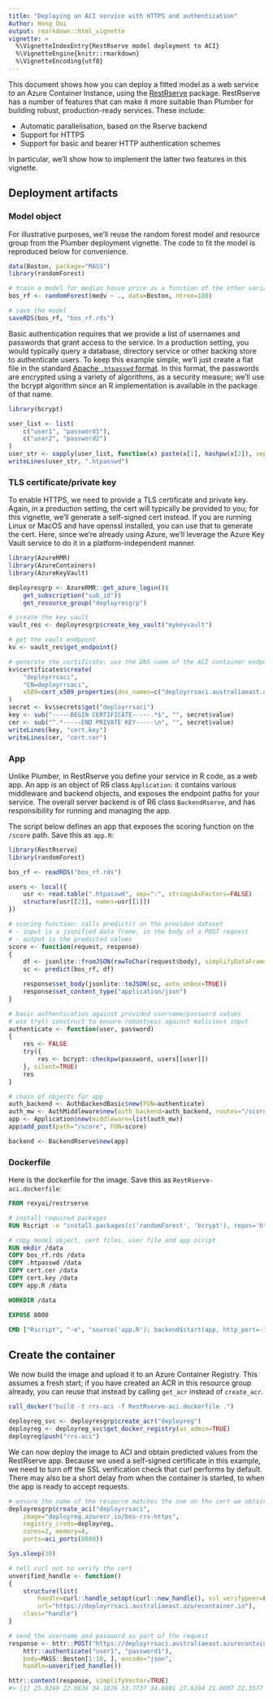 ---
title: "Deploying an ACI service with HTTPS and authentication"
Author: Hong Ooi
output: rmarkdown::html_vignette
vignette: >
  %\VignetteIndexEntry{RestRserve model deployment to ACI}
  %\VignetteEngine{knitr::rmarkdown}
  %\VignetteEncoding{utf8}
---

This document shows how you can deploy a fitted model as a web service to an Azure Container Instance, using the [RestRserve](https://restrserve.org) package. RestRserve has a number of features that can make it more suitable than Plumber for building robust, production-ready services. These include:

- Automatic parallelisation, based on the Rserve backend
- Support for HTTPS
- Support for basic and bearer HTTP authentication schemes

In particular, we'll show how to implement the latter two features in this vignette.

## Deployment artifacts

### Model object

For illustrative purposes, we'll reuse the random forest model and resource group from the Plumber deployment vignette. The code to fit the model is reproduced below for convenience.

```r
data(Boston, package="MASS")
library(randomForest)

# train a model for median house price as a function of the other variables
bos_rf <- randomForest(medv ~ ., data=Boston, ntree=100)

# save the model
saveRDS(bos_rf, "bos_rf.rds")
```

Basic authentication requires that we provide a list of usernames and passwords that grant access to the service. In a production setting, you would typically query a database, directory service or other backing store to authenticate users. To keep this example simple, we'll just create a flat file in the standard [Apache `.htpasswd` format](https://en.wikipedia.org/wiki/.htpasswd). In this format, the passwords are encrypted using a variety of algorithms, as a security measure; we'll use the bcrypt algorithm since an R implementation is available in the package of that name.

```r
library(bcrypt)

user_list <- list(
    c("user1", "password1"),
    c("user2", "password2")
)
user_str <- sapply(user_list, function(x) paste(x[1], hashpw(x[2]), sep=":"))
writeLines(user_str, ".htpasswd")
```

### TLS certificate/private key

To enable HTTPS, we need to provide a TLS certificate and private key. Again, in a production setting, the cert will typically be provided to you; for this vignette, we'll generate a self-signed cert instead. If you are running Linux or MacOS and have openssl installed, you can use that to generate the cert. Here, since we're already using Azure, we'll leverage the Azure Key Vault service to do it in a platform-independent manner.

```r
library(AzureRMR)
library(AzureContainers)
library(AzureKeyVault)

deployresgrp <- AzureRMR::get_azure_login()$
    get_subscription("sub_id")$
    get_resource_group("deployresgrp")

# create the key vault
vault_res <- deployresgrp$create_key_vault("mykeyvault")

# get the vault endpoint
kv <- vault_res$get_endpoint()

# generate the certificate: use the DNS name of the ACI container endpoint
kv$certificates$create(
    "deployrrsaci",
    "CN=deployrrsaci",
    x509=cert_x509_properties(dns_names=c("deployrrsaci.australiaeast.azurecontainer.io"))
)
secret <- kv$secrets$get("deployrrsaci")
key <- sub("-----BEGIN CERTIFICATE-----.*$", "", secret$value)
cer <- sub("^.*-----END PRIVATE KEY-----\n", "", secret$value)
writeLines(key, "cert.key")
writeLines(cer, "cert.cer")
```

### App

Unlike Plumber, in RestRserve you define your service in R code, as a web app. An app is an object of R6 class `Application`: it contains various middleware and backend objects, and exposes the endpoint paths for your service. The overall server backend is of R6 class `BackendRserve`, and has responsibility for running and managing the app.

The script below defines an app that exposes the scoring function on the `/score` path. Save this as `app.R`:

```r
library(RestRserve)
library(randomForest)

bos_rf <- readRDS("bos_rf.rds")

users <- local({
    usr <- read.table(".htpasswd", sep=":", stringsAsFactors=FALSE)
    structure(usr[[2]], names=usr[[1]])
})

# scoring function: calls predict() on the provided dataset
# - input is a jsonified data frame, in the body of a POST request
# - output is the predicted values
score <- function(request, response)
{
    df <- jsonlite::fromJSON(rawToChar(request$body), simplifyDataFrame=TRUE)
    sc <- predict(bos_rf, df)

    response$set_body(jsonlite::toJSON(sc, auto_unbox=TRUE))
    response$set_content_type("application/json")
}

# basic authentication against provided username/password values
# use try() construct to ensure robustness against malicious input
authenticate <- function(user, password)
{
    res <- FALSE
    try({
        res <- bcrypt::checkpw(password, users[[user]])
    }, silent=TRUE)
    res
}

# chain of objects for app
auth_backend <- AuthBackendBasic$new(FUN=authenticate)
auth_mw <- AuthMiddleware$new(auth_backend=auth_backend, routes="/score")
app <- Application$new(middleware=list(auth_mw))
app$add_post(path="/score", FUN=score)

backend <- BackendRserve$new(app)
```

### Dockerfile

Here is the dockerfile for the image. Save this as `RestRserve-aci.dockerfile`:

```dockerfile
FROM rexyai/restrserve

# install required packages
RUN Rscript -e "install.packages(c('randomForest', 'bcrypt'), repos='https://cloud.r-project.org')"

# copy model object, cert files, user file and app script
RUN mkdir /data
COPY bos_rf.rds /data
COPY .htpasswd /data
COPY cert.cer /data
COPY cert.key /data
COPY app.R /data

WORKDIR /data

EXPOSE 8080

CMD ["Rscript", "-e", "source('app.R'); backend$start(app, http_port=-1, https.port=8080, tls.key=normalizePath('cert.key'), tls.cert=normalizePath('cert.cer'))"]
```

## Create the container

We now build the image and upload it to an Azure Container Registry. This assumes a fresh start; if you have created an ACR in this resource group already, you can reuse that instead by calling `get_acr` instead of `create_acr`.

```r
call_docker("build -t rrs-aci -f RestRserve-aci.dockerfile .")

deployreg_svc <- deployresgrp$create_acr("deployreg")
deployreg <- deployreg_svc$get_docker_registry(as_admin=TRUE)
deployreg$push("rrs-aci")
```

We can now deploy the image to ACI and obtain predicted values from the RestRserve app. Because we used a self-signed certificate in this example, we need to turn off the SSL verification check that curl performs by default. There may also be a short delay from when the container is started, to when the app is ready to accept requests.

```r
# ensure the name of the resource matches the one on the cert we obtained above
deployresgrp$create_aci("deployrrsaci",
    image="deployreg.azurecr.io/bos-rrs-https",
    registry_creds=deployreg,
    cores=2, memory=8,
    ports=aci_ports(8080))

Sys.sleep(30)

# tell curl not to verify the cert
unverified_handle <- function()
{
    structure(list(
        handle=curl::handle_setopt(curl::new_handle(), ssl_verifypeer=FALSE),
        url="https://deployrrsaci.australiaeast.azurecontainer.io"),
    class="handle")
}

# send the username and password as part of the request
response <- httr::POST("https://deployrrsaci.australiaeast.azurecontainer.io:8080/score",
    httr::authenticate("user1", "password1"),
    body=MASS::Boston[1:10, ], encode="json",
    handle=unverified_handle())

httr::content(response, simplifyVector=TRUE)
#> [1] 25.9269 22.0636 34.1876 33.7737 34.8081 27.6394 21.8007 22.3577 16.7812 18.9785
```
